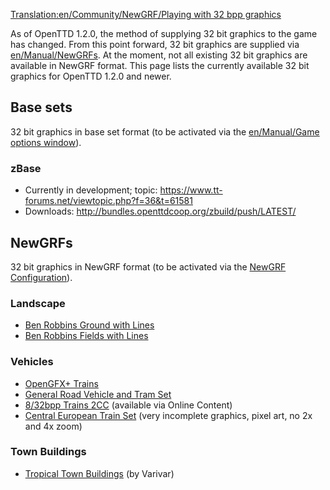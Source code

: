 [[Translation:en/Community/NewGRF/Playing with 32 bpp graphics]]
{{en/Feature|1.2}}

As of OpenTTD 1.2.0, the method of supplying 32 bit graphics to the game has changed. From this point forward, 32 bit graphics are supplied via [[en/Manual/NewGRF]]s. At the moment, not all existing 32 bit graphics are available in NewGRF format. This page lists the currently available 32 bit graphics for OpenTTD 1.2.0 and newer.

== Base sets ==
32 bit graphics in base set format (to be activated via the [[en/Manual/Game options window]]).

=== zBase ===
* Currently in development; topic: https://www.tt-forums.net/viewtopic.php?f=36&t=61581
* Downloads: http://bundles.openttdcoop.org/zbuild/push/LATEST/

== NewGRFs ==
32 bit graphics in NewGRF format (to be activated via the [[en/Manual/NewGRF|NewGRF Configuration]]).

===Landscape===
* [http://dev.openttdcoop.org/attachments/download/3067/br_ground_lines.grf Ben Robbins Ground with Lines]
* [http://dev.openttdcoop.org/attachments/download/3073/br_ground_fields_lines.grf Ben Robbins Fields with Lines]

===Vehicles===
* [http://bundles.openttdcoop.org/ogfx-trains/nightlies/LATEST/ OpenGFX+ Trains]
* [https://www.tt-forums.net/viewtopic.php?p=1037341#p1037341 General Road Vehicle and Tram Set]
* [http://www.tt-forums.net/viewtopic.php?f=67&t=59332 8/32bpp Trains 2CC] (available via Online Content)
* [http://dev.openttdcoop.org/projects/cets Central European Train Set] (very incomplete graphics, pixel art, no 2x and 4x zoom)

===Town Buildings===
* [http://www.tt-forums.net/viewtopic.php?f=36&t=63582 Tropical Town Buildings] (by Varivar)